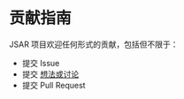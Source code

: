 # 贡献指南

JSAR 项目欢迎任何形式的贡献，包括但不限于：

- 提交 Issue
- 提交 [想法或讨论](https://github.com/orgs/M-CreativeLab/discussions)
- 提交 Pull Request
